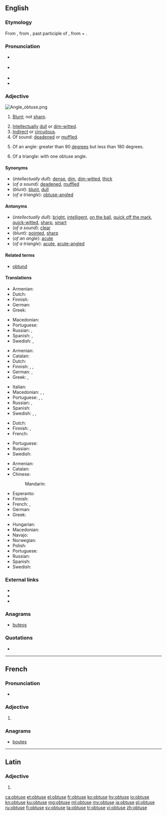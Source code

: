 ==English==

===Etymology===
From  {{etyl|frm|en}} {{term|obtus|lang=frm}}, from {{etyl|la|en}} {{term|obtusus|lang=la}}, past participle of {{term|obtundere||to strike at or upon, beat, blunt, dull}}, from {{term|lang=la|ob||upon}} + {{term|lang=la|tundere||to strike}}.

===Pronunciation===
* {{a|UK}} {{IPA|/əbˈtjuːs/|/əbˈtʃuːs/|lang=en}}
* {{a|US}} {{IPA|/əbˈt(j)us/|/ɑbˈt(j)us/|lang=en}}
* {{audio|en-us-obtuse.ogg|Audio (US)|lang=en}}
* {{rhymes|uːs|lang=en}}

===Adjective===
[[Image:Angle obtuse.png|right|thumb]]
{{en-adj|er|more}}

# {{context|now|_|chiefly|_|botany|zoology|lang=en}} [[blunt|Blunt]]; not [[sharp]].
# [[intellectual|Intellectual]]ly [[dull]] or [[dim-witted]].
# [[indirect|Indirect]] or [[circuitous]].
# Of sound: [[deaden]]ed or [[muffle]]d.
# {{context|geometry|lang=en}} Of an angle: greater than 90 [[degree]]s but less than 180 degrees.
# {{context|geometry|lang=en}} Of a triangle: with one obtuse angle.

====Synonyms====
* (''intellectually dull''): [[dense]], [[dim]], [[dim-witted]], [[thick]] {{qualifier|informal}}
* (''of a sound''): [[deaden]]ed, [[muffle]]d
* (''blunt''): [[blunt]], [[dull]]
* (''of a triangle''): [[obtuse-angled]]

====Antonyms====
* (''intellectually dull''): [[bright]], [[intelligent]], [[on the ball]], [[quick off the mark]], [[quick-witted]], [[sharp]], [[smart]]
* (''of a sound''): [[clear]]
* (''blunt''): [[pointed]], [[sharp]]
* (''of an angle''): [[acute]]
* (''of a triangle''): [[acute]], [[acute-angled]]

====Related terms====
* [[obtund]]

====Translations====
{{trans-top|botany, zoology: blunt}}
* Armenian: {{t+|hy|բութ|tr=but'}}
* Dutch: {{t+|nl|bot}}
* Finnish: {{t+|fi|tylppä}}
* German: {{t+|de|stumpf}}
* Greek: {{t+|el|αμβλύς|m|tr=amvlýs|sc=Grek}}
{{trans-mid}}
* Macedonian: {{t|mk|тап|m|tr=tap}}
* Portuguese: {{t+|pt|obtuso}}
* Russian: {{t+|ru|тупой|tr=tupój}}, {{t+|ru|притуплённый|tr=pritupljónnyj}}
* Spanish: {{t+|es|obtuso}},  {{t+|es|romo}}
* Swedish: {{t+|sv|trubbig}}, {{t+|sv|slö}}
{{trans-bottom}}

{{trans-top|intellectually dull}}
* Armenian: {{t+|hy|բութ|tr=but'}}
* Catalan: {{t|ca|obtús}}
* Dutch: {{t+|nl|afgestompt}}
* Finnish: {{t+|fi|tylsä}}, {{t+|fi|hidasjärkinen}}, {{t+|fi|hidasälyinen}}
* German: {{t|de|begriffsstutzig}}, {{t+|de|beschränkt}}
* Greek: {{t+|el|κουτός|m|tr=koutós|sc=Grek}}, {{t+|el|αμβλύνους|m|tr=amvlýnous|sc=Grek}}
{{trans-mid}}
* Italian: {{t+|it|ottuso}}
* Macedonian: {{t|mk|тап|m|tr=tap}},  {{t|mk|глуп|m|tr=glup}},  {{t|mk|глупав|m|tr=glúpav}}
* Portuguese: {{t+|pt|obtuso}}, {{t+|pt|bronco}}, {{t+|pt|parvo}}
* Russian: {{t+|ru|тупой|tr=tupój}}, {{t+|ru|недалёкий|tr=nedaljókij}}
* Spanish: {{t+|es|obtuso}}
* Swedish: {{t+|sv|trög}}, {{t+|sv|slö}}, {{t|sv|tjockskallig}}
{{trans-bottom}}

{{trans-top|indirect or circuitous}}
{{trans-mid}}
{{trans-bottom}}

{{trans-top|of a sound: deadened or mufled}}
* Dutch: {{t+|nl|gesmoord}}
* Finnish: {{t+|fi|vaimea}}, {{t|fi|vaimennettu}}
* French: {{t+|fr|sourd}}
{{trans-mid}}
* Portuguese: {{t+|pt|abafado}}
* Russian: {{t+|ru|приглушённый|tr=priglušónnyj}}
* Swedish: {{t+|sv|dov}}
{{trans-bottom}}

{{trans-top|of an angle}}
* Armenian: {{t+|hy|բութ|tr=but'}}
* Catalan: {{t|ca|obtús}}
* Chinese:
*: Mandarin: {{t+|cmn|钝角|sc=Hani}}
* Esperanto: {{t|eo|obtuza}}
* Finnish: {{t+|fi|tylppä}}
* French: {{t+|fr|obtus|m}}, {{t+|fr|obtuse|f}}
* German: {{t+|de|stumpf}}
* Greek: {{t+|el|αμβλύς|m|tr=amvlýs|sc=Grek}}
{{trans-mid}}
* Hungarian: {{t+|hu|tompa}}
* Macedonian: {{t|mk|тап|m|tr=tap}}
* Navajo: {{t|nv|ałhiʼdiidzo}}
* Norwegian: {{t+|no|stump}}
* Polish: {{t|pl|rozwarty|m}}
* Portuguese: {{t+|pt|obtuso}}
* Russian: {{t+|ru|тупой|tr=tupój}}
* Spanish: {{t+|es|obtuso}}
* Swedish: {{t+|sv|trubbig}}
{{trans-bottom}}

{{trans-see|of a triangle|obtuse-angled}}

===External links===
* {{R:Webster 1913}}
* {{R:Century 1911}}
* {{R:OneLook}}

===Anagrams===
* [[buteos#English|buteos]]

===Quotations===
* {{seeCites}}

----

==French==

===Pronunciation===
* {{audio|Fr-Paris--obtuse.ogg|Audio (Paris)|lang=fr}}

===Adjective===
{{fr-adj-form}}

# {{feminine of|obtus|lang=fr}}

===Anagrams===
* [[boutes#French|boutes]]

----

==Latin==

===Adjective===
{{la-adj-form|obtūse}}

# {{inflection of|obtūsus||voc|m|s|lang=la}}

[[ca:obtuse]]
[[et:obtuse]]
[[el:obtuse]]
[[fr:obtuse]]
[[ko:obtuse]]
[[hy:obtuse]]
[[io:obtuse]]
[[kn:obtuse]]
[[ku:obtuse]]
[[mg:obtuse]]
[[ml:obtuse]]
[[my:obtuse]]
[[ja:obtuse]]
[[pl:obtuse]]
[[ru:obtuse]]
[[fi:obtuse]]
[[sv:obtuse]]
[[ta:obtuse]]
[[tr:obtuse]]
[[vi:obtuse]]
[[zh:obtuse]]
